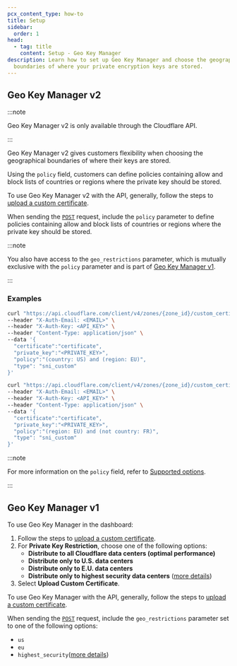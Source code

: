 ```yaml
---
pcx_content_type: how-to
title: Setup
sidebar:
  order: 1
head:
  - tag: title
    content: Setup - Geo Key Manager
description: Learn how to set up Geo Key Manager and choose the geographical
  boundaries of where your private encryption keys are stored.
---
```



## Geo Key Manager v2 <InlineBadge preset="beta" />

:::note

Geo Key Manager v2 is only available through the Cloudflare API.

:::

Geo Key Manager v2 gives customers flexibility when choosing the geographical boundaries of where their keys are stored.

Using the `policy` field, customers can define policies containing allow and block lists of countries or regions where the private key should be stored.

To use Geo Key Manager v2 with the API, generally, follow the steps to [upload a custom certificate](/ssl/edge-certificates/custom-certificates/uploading/#upload-a-custom-certificate).

When sending the [`POST`](/api/resources/custom_certificates/methods/create/) request, include the `policy` parameter to define policies containing allow and block lists of countries or regions where the private key should be stored.

:::note

You also have access to the `geo_restrictions` parameter, which is mutually exclusive with the `policy` parameter and is part of [Geo Key Manager v1](#geo-key-manager-v1).

:::

### Examples

```bash title="Store private keys in the E.U. and the U.S."
curl "https://api.cloudflare.com/client/v4/zones/{zone_id}/custom_certificates" \
--header "X-Auth-Email: <EMAIL>" \
--header "X-Auth-Key: <API_KEY>" \
--header "Content-Type: application/json" \
--data '{
  "certificate":"certificate",
  "private_key":"<PRIVATE_KEY>",
  "policy":"(country: US) and (region: EU)",
  "type": "sni_custom"
}'
```

```bash title="Store private keys in the E.U., but not in France"
curl "https://api.cloudflare.com/client/v4/zones/{zone_id}/custom_certificates" \
--header "X-Auth-Email: <EMAIL>" \
--header "X-Auth-Key: <API_KEY>" \
--header "Content-Type: application/json" \
--data '{
  "certificate":"certificate",
  "private_key":"<PRIVATE_KEY>",
  "policy":"(region: EU) and (not country: FR)",
  "type": "sni_custom"
}'
```

:::note

For more information on the `policy` field, refer to [Supported options](/ssl/edge-certificates/geokey-manager/supported-options/).

:::

## Geo Key Manager v1

<Render file="geokey-manager-v1" />

<Tabs syncKey="dashPlusAPI"> <TabItem label="Dashboard">

To use Geo Key Manager in the dashboard:

1. Follow the steps to [upload a custom certificate](/ssl/edge-certificates/custom-certificates/uploading/#upload-a-custom-certificate).
2. For **Private Key Restriction**, choose one of the following options:
   - **Distribute to all Cloudflare data centers (optimal performance)**
   - **Distribute only to U.S. data centers**
   - **Distribute only to E.U. data centers**
   - **Distribute only to highest security data centers** ([more details](/ssl/edge-certificates/geokey-manager/supported-options/#highest-security-data-centers))
3. Select **Upload Custom Certificate**.

</TabItem>

<TabItem label="API">

To use Geo Key Manager with the API, generally, follow the steps to [upload a custom certificate](/ssl/edge-certificates/custom-certificates/uploading/#upload-a-custom-certificate).

When sending the [`POST`](/api/resources/custom_certificates/methods/create/) request, include the `geo_restrictions` parameter set to one of the following options:

- `us`
- `eu`
- `highest_security`([more details](/ssl/edge-certificates/geokey-manager/supported-options/#highest-security-data-centers))

</TabItem> </Tabs>
